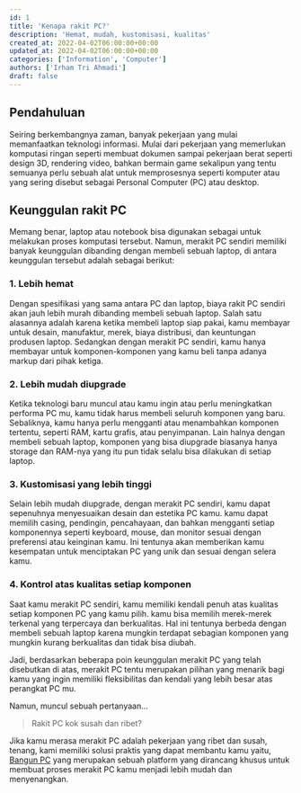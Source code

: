 ```yaml
---
id: 1
title: 'Kenapa rakit PC?'
description: 'Hemat, mudah, kustomisasi, kualitas'
created_at: 2022-04-02T06:00:00+00:00
updated_at: 2022-04-02T06:00:00+00:00
categories: ['Information', 'Computer']
authors: ['Irham Tri Ahmadi']
draft: false
---
```


## Pendahuluan

Seiring berkembangnya zaman, banyak pekerjaan yang mulai memanfaatkan teknologi informasi. Mulai dari pekerjaan yang memerlukan komputasi ringan seperti membuat dokumen sampai pekerjaan berat seperti design 3D, rendering video, bahkan bermain game sekalipun yang tentu semuanya perlu sebuah alat untuk memprosesnya seperti komputer atau yang sering disebut sebagai Personal Computer (PC) atau desktop.

## Keunggulan rakit PC

Memang benar, laptop atau notebook bisa digunakan sebagai untuk melakukan proses komputasi tersebut. Namun, merakit PC sendiri memiliki banyak keunggulan dibanding dengan membeli sebuah laptop, di antara keunggulan tersebut adalah sebagai berikut:

### 1. Lebih hemat

Dengan spesifikasi yang sama antara PC dan laptop, biaya rakit PC sendiri akan jauh lebih murah dibanding membeli sebuah laptop. Salah satu alasannya adalah karena ketika membeli laptop siap pakai, kamu membayar untuk desain, manufaktur, merek, biaya distribusi, dan keuntungan produsen laptop. Sedangkan dengan merakit PC sendiri, kamu hanya membayar untuk komponen-komponen yang kamu beli tanpa adanya markup dari pihak ketiga.

### 2. Lebih mudah diupgrade

Ketika teknologi baru muncul atau kamu ingin atau perlu meningkatkan performa PC mu, kamu tidak harus membeli seluruh komponen yang baru. Sebaliknya, kamu hanya perlu mengganti atau menambahkan komponen tertentu, seperti RAM, kartu grafis, atau penyimpanan. Lain halnya dengan membeli sebuah laptop, komponen yang bisa diupgrade biasanya hanya storage dan RAM-nya yang itu pun tidak selalu bisa dilakukan di setiap laptop.

### 3. Kustomisasi yang lebih tinggi

Selain lebih mudah diupgrade, dengan merakit PC sendiri, kamu dapat sepenuhnya menyesuaikan desain dan estetika PC kamu. kamu dapat memilih casing, pendingin, pencahayaan, dan bahkan mengganti setiap komponennya seperti keyboard, mouse, dan monitor sesuai dengan preferensi atau keinginan kamu. Ini tentunya akan memberikan kamu kesempatan untuk menciptakan PC yang unik dan sesuai dengan selera kamu.

### 4. Kontrol atas kualitas setiap komponen

Saat kamu merakit PC sendiri, kamu memiliki kendali penuh atas kualitas setiap komponen PC yang kamu pilih. kamu bisa memilih merek-merek terkenal yang terpercaya dan berkualitas. Hal ini tentunya berbeda dengan membeli sebuah laptop karena mungkin terdapat sebagian komponen yang mungkin kurang berkualitas dan tidak bisa diubah.

Jadi, berdasarkan beberapa poin keunggulan merakit PC yang telah disebutkan di atas, merakit PC tentu merupakan pilihan yang menarik bagi kamu yang ingin memiliki fleksibilitas dan kendali yang lebih besar atas perangkat PC mu.

Namun, muncul sebuah pertanyaan...

> Rakit PC kok susah dan ribet?

Jika kamu merasa merakit PC adalah pekerjaan yang ribet dan susah, tenang, kami memiliki solusi praktis yang dapat membantu kamu yaitu, [Bangun PC](https://bangunpc.com) yang merupakan sebuah platform yang dirancang khusus untuk membuat proses merakit PC kamu menjadi lebih mudah dan menyenangkan.
